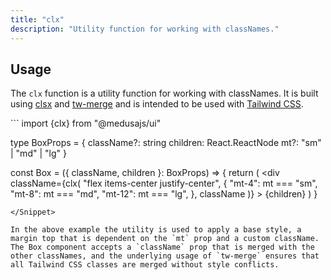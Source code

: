 ```yaml
---
title: "clx"
description: "Utility function for working with classNames."
---
```


## Usage

The `clx` function is a utility function for working with classNames. It is built using [clsx](https://www.npmjs.com/package/clsx) and [tw-merge](https://www.npmjs.com/package/tw-merge) and is intended to be used with [Tailwind CSS](https://tailwindcss.com/).

<Snippet>
```
import {clx} from "@medusajs/ui"

type BoxProps = {
    className?: string
    children: React.ReactNode
    mt?: "sm" | "md" | "lg"
}

const Box = ({ className, children }: BoxProps) => {
  return (
    <div
      className={clx(
        "flex items-center justify-center",
        {
          "mt-4": mt === "sm",
          "mt-8": mt === "md",
          "mt-12": mt === "lg",
        },
        className
      )}
    >
      {children}
    </div>
  )
}

```
</Snippet>

In the above example the utility is used to apply a base style, a margin top that is dependent on the `mt` prop and a custom className.
The Box component accepts a `className` prop that is merged with the other classNames, and the underlying usage of `tw-merge` ensures that all Tailwind CSS classes are merged without style conflicts.


